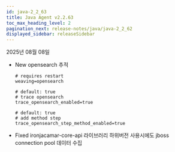 ```yaml
---
id: java-2_2_63
title: Java Agent v2.2.63
toc_max_heading_level: 2
pagination_next: release-notes/java/java-2_2_62
displayed_sidebar: releaseSidebar
---
```


2025년 08월 08일

- <Status priority='1'>New</Status> opensearch 추적  

    ```
    # requires restart
    weaving=opensearch
    ```

    ```
    # default: true
    # trace opensearch
    trace_opensearch_enabled=true

    # default: true
    # add method step
    trace_opensearch_step_method_enabled=true
    ```

- <Status priority='0'>Fixed</Status> ironjacamar-core-api 라이브러리 하위버전 사용시에도 jboss connection pool 데이터 수집


<DownloadJava ver="2.2.63" />